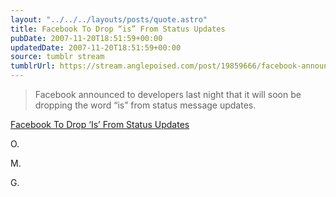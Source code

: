 ```yaml
---
layout: "../../../layouts/posts/quote.astro"
title: Facebook To Drop “is” From Status Updates
pubDate: 2007-11-20T18:51:59+00:00
updatedDate: 2007-11-20T18:51:59+00:00
source: tumblr stream
tumblrUrl: https://stream.anglepoised.com/post/19859666/facebook-announced-to-developers-last-night-that
---
```


> Facebook announced to developers last night that it will soon be dropping the word &ldquo;is&rdquo; from status message updates.

[Facebook To Drop ‘Is’ From Status Updates](http://www.readwriteweb.com/archives/facebook_to_drop_is_from_status.php)

O.

M.

G.
